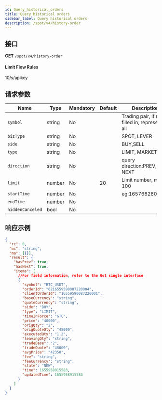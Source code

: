 ```yaml
---
id: Query_historical_orders
title: Query historical orders
sidebar_label: Query historical orders
description: /spot/v4/history-order
---
```


## 接口

**GET** `/spot/v4/history-order`

#### **Limit Flow Rules**

10/s/apikey

## 请求参数

| Name | Type | Mandatory | Default | Description |
| --- | --- | --- | --- | --- |
| `symbol` | string | No |  | Trading pair, if not filled in, represents all |
| `bizType` | string | No |  | SPOT, LEVER |
| `side` | string | No |  | BUY,SELL |
| `type` | string | No |  | LIMIT, MARKET |
| `direction` | string | No |  | query direction:PREV, NEXT |
| `limit` | number | No | 20 | Limit number, max 100 |
| `startTime` | number | No |  | eg:1657682804112 |
| `endTime` | number | No |  |  |
| `hiddenCanceled` | bool | No |  |  |

## 响应示例

```json
{
  "rc": 0,
  "mc": "string",
  "ma": [{}],
  "result": {
    "hasPrev": true,
    "hasNext": true,
    "items": [
      //For field information, refer to the Get single interface
      {
        "symbol": "BTC_USDT",
        "orderId": "6216559590087220004",
        "clientOrderId": "16559590087220001",
        "baseCurrency": "string",
        "quoteCurrency": "string",
        "side": "BUY",
        "type": "LIMIT",
        "timeInForce": "GTC",
        "price": "40000",
        "origQty": "2",
        "origQuoteQty": "48000",
        "executedQty": "1.2",
        "leavingQty": "string",
        "tradeBase": "2",
        "tradeQuote": "48000",
        "avgPrice": "42350",
        "fee": "string",
        "feeCurrency": "string",
        "state": "NEW",
        "time": 1655958915583,
        "updatedTime": 1655958915583
      }
    ]
  }
}
```
